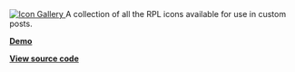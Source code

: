 
<a target="_blank" href="https://sh.reddit.com/r/Devvit/comments/17417kp/icon_gallery/">
  <img src={IconGallery} alt="Icon Gallery" style={{ width: '512px', borderRadius: '16px' }} />
</a>
A collection of all the RPL icons available for use in custom posts.

**[Demo](https://sh.reddit.com/r/Devvit/comments/17417kp/icon_gallery/)**

**[View source code](https://github.com/reddit/devvit-sandbox/tree/main/icons-gallery)**
